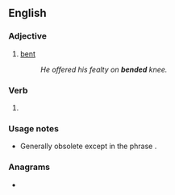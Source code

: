 ==English==

===Adjective===
{{en-adj|-}}

# {{lb|en|archaic}} [[bent]]
#: ''He offered his fealty on '''bended''' knee.''

===Verb===
{{head|en|verb form}}

# {{lb|en|archaic}} {{en-past of|bend}}

===Usage notes===
* Generally obsolete except in the phrase {{m|en|on bended knee}}.

===Anagrams===
* {{anagrams|en|Debden}}